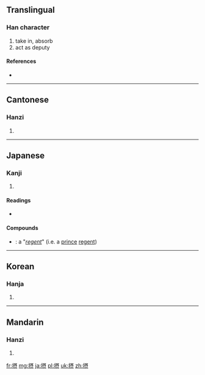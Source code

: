 {{also|攝}}
==Translingual==

===Han character===
{{Han char|rn=64|rad=手|as=10|sn=13|four=|canj=手尸十人 (QSJO)}}

# take in, absorb
# act as deputy

====References====
* {{Han ref|kx=0449.081|dkj=12557|dj=0799.310|hdz=31928.131|uh=6442|ud=25666}}

----

==Cantonese==

===Hanzi===
{{yue-hanzi|jyut=}}

# {{defn|lang=yue|sort=手10}}

----

==Japanese==

===Kanji===
{{ja-kanji|grade=c|rs=手10}}

# {{defn|lang=ja|sort=手10}}

====Readings====
* {{ja-readings|on={{l|ja|せつ}} (setsu), {{l|ja|じょう}} (jō)|kun={{l|ja|おさめる}} (osameru), {{l|ja|かねる}} (kaneru), {{l|ja|とる}} (toru)}}

====Compounds====
* {{l|ja|摂政}}: a "''[[regent]]''"  (i.e. a [[prince]] [[regent]])

----

==Korean==

===Hanja===
{{ko-hanja|hangeul=[[섭]], [[엽]]|eumhun=|rv=seop, yeop|mr=sŏp, yŏp|y=sep, yep}}

# {{defn|lang=ko|sort=手10}}

----

==Mandarin==

===Hanzi===
{{cmn-hanzi|pin=[[shè]] ([[she4]])|wg=she<sup>4</sup>}}

# {{defn|lang=cmn|sort=手10}}

[[fr:摂]]
[[mg:摂]]
[[ja:摂]]
[[pl:摂]]
[[uk:摂]]
[[zh:摂]]